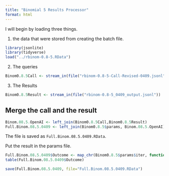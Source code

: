 ```yaml
---
title: "Binomial 5 Results Processor"
format: html
---
```


I will begin by loading three things.  

1. the data that were stored from creating the batch file.

```r
library(jsonlite)
library(tidyverse)
load("../rbinom-0.8-5.RData")
```

2. The queries

```r
Binom0.8.5Call <- stream_in(file("rbinom-0.8-5-Call-Revised-0409.jsonl"))
```

3. The Results

```r
Binom0.8.5Result <- stream_in(file("rbinom-0.8-5_0409_output.jsonl"))
```

## Merge the call and the result

```r
Binom.08.5.OpenAI <- left_join(Binom0.8.5Call,Binom0.8.5Result)
Full.Binom.08.5.0409 <- left_join(Binom0.8.5$params, Binom.08.5.OpenAI)
```

The file is saved as `Full.Binom.08.5.0409.RData`.

Put the result in the params file.

```r
Full.Binom.08.5.0409$Outcome <- map_chr(Binom0.8.5$params$iter, function(x) { unlist(Binom0.8.5Result$response$body$choices[[x]][[2]][2]) })
table(Full.Binom.08.5.0409$Outcome)
```

```r
save(Full.Binom.08.5.0409, file="Full.Binom.08.5.0409.RData")
```

